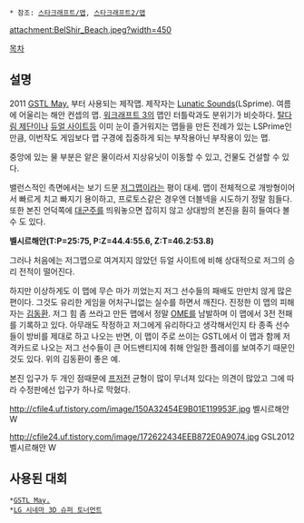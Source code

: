  * 참조: [[스타크래프트/맵]], [[스타크래프트2/맵]]

attachment:BelShir_Beach.jpeg?width=450

[[목차]]


== 설명 ==
2011 [[GSTL May.]] 부터 사용되는 제작맵. 제작자는 [[Lunatic Sounds]](LSprime).
여름에 어울리는 해안 컨셉의 맵. [[워크래프트 3]]의 맵인 터틀락과도 분위기가 비슷하다. [[탈다림 제단]]이나 [[듀얼 사이트]]등 이미 눈이 즐거워지는 맵들을 만든 전례가 있는 LSPrime인만큼, 이번작도 게임보다 맵 구경에 집중하게 되는 부작용아닌 부작용이 있는 맵.

중앙에 있는 물 부분은 앝은 물이라서 지상유닛이 이동할 수 있고, 건물도 건설할 수 있다. 

밸런스적인 측면에서는 보기 드문 [[저그맵]]이라는 평이 대세. 맵이 전체적으로 개방형이어서 빠르게 치고 빠지기 용이하고, 프로토스같은 경우엔 더블넥을 시도하기 정말 힘들다. 또한 본진 언덕쪽에 [[대군주]]를 띄워놓으면 잡히지 않고 상대방의 본진을 훤히 들여다 볼 수 도 있다.

'''벨시르해안(T:P=25:75, P:Z=44.4:55.6, Z:T=46.2:53.8)'''

그러나 처음에는 저그맵으로 여겨지지 않았던 듀얼 사이트에 비해 상대적으로 저그의 승리 전적이 떨어진다.

하지만 이상하게도 이 맵에 무슨 마가 끼었는지 저그 선수들의 패배도 만만치 않게 많은 편이다. 그것도 유리한 게임을 어처구니없는 실수를 하면서 깨진다. 진정한 이 맵의 피해자는 [[김동환]]. 저그 힘 좀 쓰라고 만든 맵에서 정말 [[OME]]를 남발하며 이 맵에서 3전 전패를 기록하고 있다. 아무래도 작정하고 저그에게 유리하다고 생각해서인지 타 종족 선수들이 방비를 제대로 하고 나오는 반면, 이 맵이 주로 쓰이는 GSTL에서 이 맵과 함께 저격카드로 나오는 저그 선수들이 큰 어드밴티지에 취해 안일한 플레이를 보여주기 때문인 것도 있다. 위의 김동환이 좋은 예.

본진 입구가 두 개인 점때문에 [[프저전]] 균형이 많이 무너져 있다는 의견이 많았고 그에 따라 수정판에선 입구가 하나로 막혔다.

http://cfile4.uf.tistory.com/image/150A32454E9B01E119953F.jpg
벨시르해안 W

http://cfile24.uf.tistory.com/image/172622434EEB872E0A9074.jpg
GSL2012 벨시르해안 W

== 사용된 대회 ==
 *[[GSTL May.]]
 *[[LG 시네마 3D 슈퍼 토너먼트]]
